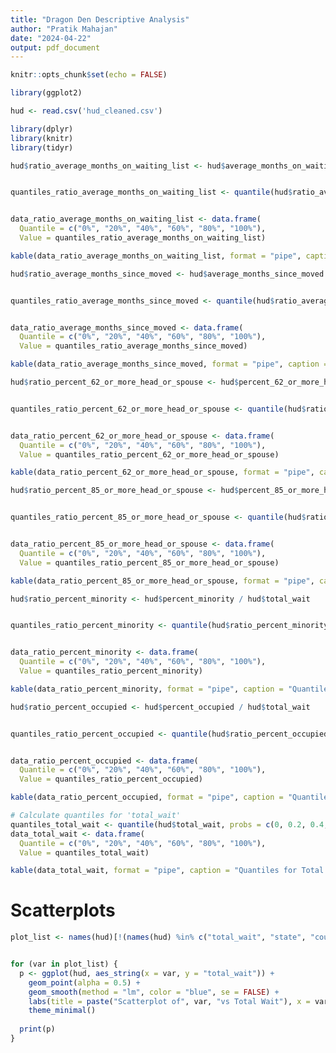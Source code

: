---
title: "Dragon Den Descriptive Analysis"
author: "Pratik Mahajan"
date: "2024-04-22"
output: pdf_document
---

```{r setup, include=FALSE}
knitr::opts_chunk$set(echo = FALSE)
```

```{r,include=FALSE}

library(ggplot2)

hud <- read.csv('hud_cleaned.csv')

```


```{r,include=FALSE}

library(dplyr)
library(knitr)
library(tidyr)

```


```{r,include=FALSE}

hud$ratio_average_months_on_waiting_list <- hud$average_months_on_waiting_list / hud$total_wait


quantiles_ratio_average_months_on_waiting_list <- quantile(hud$ratio_average_months_on_waiting_list, probs = c(0, 0.2, 0.4, 0.6, 0.8, 1), na.rm = TRUE)


data_ratio_average_months_on_waiting_list <- data.frame(
  Quantile = c("0%", "20%", "40%", "60%", "80%", "100%"),
  Value = quantiles_ratio_average_months_on_waiting_list)


```


```{r}

kable(data_ratio_average_months_on_waiting_list, format = "pipe", caption = "Quantiles for Ratio of Average Months on Waiting List to Total Wait")
```


```{r,include=FALSE}

hud$ratio_average_months_since_moved <- hud$average_months_since_moved / hud$total_wait


quantiles_ratio_average_months_since_moved <- quantile(hud$ratio_average_months_since_moved, probs = c(0, 0.2, 0.4, 0.6, 0.8, 1), na.rm = TRUE)


data_ratio_average_months_since_moved <- data.frame(
  Quantile = c("0%", "20%", "40%", "60%", "80%", "100%"),
  Value = quantiles_ratio_average_months_since_moved)


```


```{r}

kable(data_ratio_average_months_since_moved, format = "pipe", caption = "Quantiles for Average Months Since Moved In to Total Wait")

```




```{r,include=FALSE}

hud$ratio_percent_62_or_more_head_or_spouse <- hud$percent_62_or_more_head_or_spouse / hud$total_wait


quantiles_ratio_percent_62_or_more_head_or_spouse <- quantile(hud$ratio_percent_62_or_more_head_or_spouse, probs = c(0, 0.2, 0.4, 0.6, 0.8, 1), na.rm = TRUE)


data_ratio_percent_62_or_more_head_or_spouse <- data.frame(
  Quantile = c("0%", "20%", "40%", "60%", "80%", "100%"),
  Value = quantiles_ratio_percent_62_or_more_head_or_spouse)
```


```{r}

kable(data_ratio_percent_62_or_more_head_or_spouse, format = "pipe", caption = "Quantiles for Ratio of percent_62_or_more_head_or_spouse to Total Wait")

```


```{r, include=FALSE}

hud$ratio_percent_85_or_more_head_or_spouse <- hud$percent_85_or_more_head_or_spouse / hud$total_wait


quantiles_ratio_percent_85_or_more_head_or_spouse <- quantile(hud$ratio_percent_85_or_more_head_or_spouse, probs = c(0, 0.2, 0.4, 0.6, 0.8, 1), na.rm = TRUE)


data_ratio_percent_85_or_more_head_or_spouse <- data.frame(
  Quantile = c("0%", "20%", "40%", "60%", "80%", "100%"),
  Value = quantiles_ratio_percent_85_or_more_head_or_spouse)
```


```{r}

kable(data_ratio_percent_85_or_more_head_or_spouse, format = "pipe", caption = "Quantiles for Ratio of Percent 85 or More Head or Spouse to Total Wait")
```

```{r, include=FALSE}

hud$ratio_percent_minority <- hud$percent_minority / hud$total_wait


quantiles_ratio_percent_minority <- quantile(hud$ratio_percent_minority, probs = c(0, 0.2, 0.4, 0.6, 0.8, 1), na.rm = TRUE)


data_ratio_percent_minority <- data.frame(
  Quantile = c("0%", "20%", "40%", "60%", "80%", "100%"),
  Value = quantiles_ratio_percent_minority)
```


```{r}

kable(data_ratio_percent_minority, format = "pipe", caption = "Quantiles for Ratio of Percent Minority to Total Wait")

```

```{r, include=FALSE}

hud$ratio_percent_occupied <- hud$percent_occupied / hud$total_wait


quantiles_ratio_percent_occupied <- quantile(hud$ratio_percent_occupied, probs = c(0, 0.2, 0.4, 0.6, 0.8, 1), na.rm = TRUE)


data_ratio_percent_occupied <- data.frame(
  Quantile = c("0%", "20%", "40%", "60%", "80%", "100%"),
  Value = quantiles_ratio_percent_occupied)
```


```{r}

kable(data_ratio_percent_occupied, format = "pipe", caption = "Quantiles for Ratio of percent_occupied to Total Wait")


```


```{r,include=FALSE}
# Calculate quantiles for 'total_wait'
quantiles_total_wait <- quantile(hud$total_wait, probs = c(0, 0.2, 0.4, 0.6, 0.8, 1), na.rm = TRUE)
data_total_wait <- data.frame(
  Quantile = c("0%", "20%", "40%", "60%", "80%", "100%"),
  Value = quantiles_total_wait)
```


```{r}

kable(data_total_wait, format = "pipe", caption = "Quantiles for Total Wait")
```


# Scatterplots 

```{r, warning=FALSE}
plot_list <- names(hud)[!(names(hud) %in% c("total_wait", "state", "county"))]


for (var in plot_list) {
  p <- ggplot(hud, aes_string(x = var, y = "total_wait")) + 
    geom_point(alpha = 0.5) + 
    geom_smooth(method = "lm", color = "blue", se = FALSE) +  
    labs(title = paste("Scatterplot of", var, "vs Total Wait"), x = var, y = "Total Wait") +
    theme_minimal() 
  
  print(p) 
}
```

